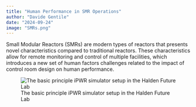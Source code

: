 ```yaml
---
title: "Human Performance in SMR Operations"
author: "Davide Gentile"
date: "2024-09-24"
image: "SMRs.png"
---
```


Small Modular Reactors (SMRs) are modern types of reactors that presents novel characteristics compared to traditional reactors. These characteristics allow for remote monitoring and control of multiple facilities, which introduces a new set of human factors challenges related to the impact of control room design on human performance.

![The basic principle iPWR simulator setup in the Halden Future Lab](SMRs.png)

